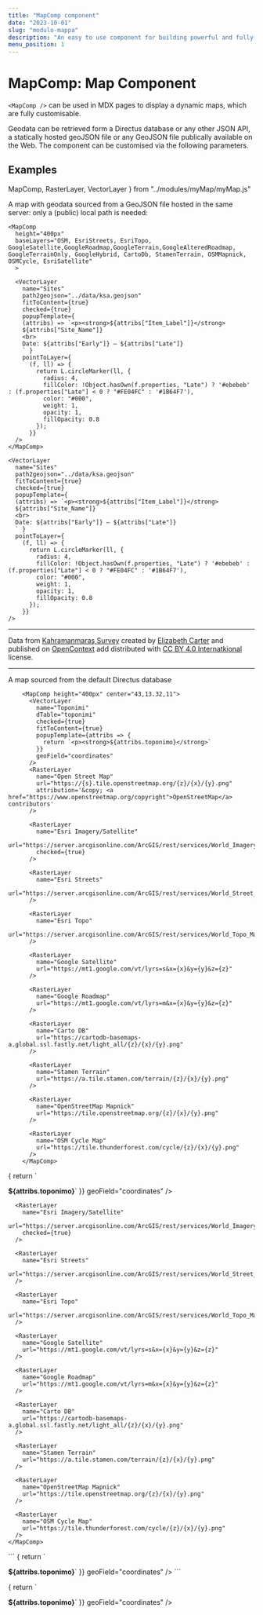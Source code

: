 ```yaml
---
title: "MapComp component"
date: "2023-10-01"
slug: "modulo-mappa"
description: "An easy to use component for building powerful and fully customizable maps"
menu_position: 1
---
```


# MapComp: Map Component

`<MapComp />` can be used in MDX pages to display a dynamic maps, which are fully customisable.

Geodata can be retrieved form a Directus database or any other JSON API, a statically hosted geoJSON file or any GeoJSON file publically available on the Web. The component can be customised via the following parameters.

## Examples

  MapComp,
  RasterLayer,
  VectorLayer
} from "../modules/myMap/myMap.js"

<div className="row">
  <div className="col-sm-4">
  A map with geodata sourced from a GeoJSON file hosted in the same server: only a (public) local path is needed:

```
<MapComp
  height="400px"
  baseLayers="OSM, EsriStreets, EsriTopo, GoogleSatellite,GoogleRoadmap,GoogleTerrain,GoogleAlteredRoadmap, GoogleTerrainOnly, GoogleHybrid, CartoDb, StamenTerrain, OSMMapnick, OSMCycle, EsriSatellite"
  >
  
  <VectorLayer 
    name="Sites"
    path2geojson="../data/ksa.geojson"
    fitToContent={true}
    checked={true}
    popupTemplate={
    (attribs) => `<p><strong>${attribs["Item_Label"]}</strong> 
    ${attribs["Site_Name"]}
    <br>
    Date: ${attribs["Early"]} — ${attribs["Late"]}
    ` }
    pointToLayer={
      (f, ll) => {
        return L.circleMarker(ll, {
          radius: 4,
          fillColor: !Object.hasOwn(f.properties, "Late") ? '#ebebeb' : (f.properties["Late"] < 0 ? "#FE04FC" : '#1B64F7'),
          color: "#000",
          weight: 1,
          opacity: 1,
          fillOpacity: 0.8
        });
      }}
  />
</MapComp>
```

  </div>
  <div className="col-sm-8">
  <MapComp
    height="400px"
    baseLayers="OSM, EsriStreets, EsriTopo, GoogleSatellite,GoogleRoadmap,GoogleTerrain,GoogleAlteredRoadmap, GoogleTerrainOnly, GoogleHybrid, CartoDb, StamenTerrain, OSMMapnick, OSMCycle, EsriSatellite"
    >
    
    <VectorLayer 
      name="Sites"
      path2geojson="../data/ksa.geojson"
      fitToContent={true}
      checked={true}
      popupTemplate={
      (attribs) => `<p><strong>${attribs["Item_Label"]}</strong> 
      ${attribs["Site_Name"]}
      <br>
      Date: ${attribs["Early"]} — ${attribs["Late"]}
      ` }
      pointToLayer={
        (f, ll) => {
          return L.circleMarker(ll, {
            radius: 4,
            fillColor: !Object.hasOwn(f.properties, "Late") ? '#ebebeb' : (f.properties["Late"] < 0 ? "#FE04FC" : '#1B64F7'),
            color: "#000",
            weight: 1,
            opacity: 1,
            fillOpacity: 0.8
          });
        }}
    />
  </MapComp>

  ---

  Data from [Kahramanmaraş Survey](https://opencontext.org/projects/ca4f4719-f2a5-4119-99fa-b04573c8929a) created by [Elizabeth Carter](http://opencontext.org/persons/3208923d-69d0-70e9-9cc1-23ad97770aec) and published on [OpenContext](https://opencontext.org/projects/ca4f4719-f2a5-4119-99fa-b04573c8929a) add distributed with [CC BY 4.0 Internatkional](https://creativecommons.org/licenses/by/4.0) license.

  ---
  </div>
</div>

<div className="row">
  <div className="col-sm-4">
    A map sourced from the default Directus database 
    
```
    <MapComp height="400px" center="43,13.32,11">
      <VectorLayer
        name="Toponimi"
        dTable="toponimi"
        checked={true}
        fitToContent={true}
        popupTemplate={attribs => {
          return `<p><strong>${attribs.toponimo}</strong>`
        }}
        geoField="coordinates"
      />
      <RasterLayer
        name="Open Street Map"
        url="https://{s}.tile.openstreetmap.org/{z}/{x}/{y}.png"
        attribution='&copy; <a href="https://www.openstreetmap.org/copyright">OpenStreetMap</a> contributors'
      />

      <RasterLayer
        name="Esri Imagery/Satellite"
        url="https://server.arcgisonline.com/ArcGIS/rest/services/World_Imagery/MapServer/tile/{z}/{y}/{x}"
        checked={true}
      />

      <RasterLayer
        name="Esri Streets"
        url="https://server.arcgisonline.com/ArcGIS/rest/services/World_Street_Map/MapServer/tile/{z}/{y}/{x}"
      />

      <RasterLayer
        name="Esri Topo"
        url="https://server.arcgisonline.com/ArcGIS/rest/services/World_Topo_Map/MapServer/tile/{z}/{y}/{x}"
      />

      <RasterLayer
        name="Google Satellite"
        url="https://mt1.google.com/vt/lyrs=s&x={x}&y={y}&z={z}"
      />

      <RasterLayer
        name="Google Roadmap"
        url="https://mt1.google.com/vt/lyrs=m&x={x}&y={y}&z={z}"
      />

      <RasterLayer
        name="Carto DB"
        url="https://cartodb-basemaps-a.global.ssl.fastly.net/light_all/{z}/{x}/{y}.png"
      />

      <RasterLayer
        name="Stamen Terrain"
        url="https://a.tile.stamen.com/terrain/{z}/{x}/{y}.png"
      />

      <RasterLayer
        name="OpenStreetMap Mapnick"
        url="https://tile.openstreetmap.org/{z}/{x}/{y}.png"
      />

      <RasterLayer
        name="OSM Cycle Map"
        url="https://tile.thunderforest.com/cycle/{z}/{x}/{y}.png"
      />
    </MapComp>

````
  </div>
  <div className="col-sm-8">
    <MapComp height="400px" center="43,13.32,11">
      <VectorLayer
        name="Toponimi"
        dTable="toponimi"
        checked={true}
        fitToContent={true}
        popupTemplate={attribs => {
          return `<p><strong>${attribs.toponimo}</strong>`
        }}
        geoField="coordinates"
      />
      <RasterLayer
        name="Open Street Map"
        url="https://{s}.tile.openstreetmap.org/{z}/{x}/{y}.png"
        attribution='&copy; <a href="https://www.openstreetmap.org/copyright">OpenStreetMap</a> contributors'
      />

      <RasterLayer
        name="Esri Imagery/Satellite"
        url="https://server.arcgisonline.com/ArcGIS/rest/services/World_Imagery/MapServer/tile/{z}/{y}/{x}"
        checked={true}
      />

      <RasterLayer
        name="Esri Streets"
        url="https://server.arcgisonline.com/ArcGIS/rest/services/World_Street_Map/MapServer/tile/{z}/{y}/{x}"
      />

      <RasterLayer
        name="Esri Topo"
        url="https://server.arcgisonline.com/ArcGIS/rest/services/World_Topo_Map/MapServer/tile/{z}/{y}/{x}"
      />

      <RasterLayer
        name="Google Satellite"
        url="https://mt1.google.com/vt/lyrs=s&x={x}&y={y}&z={z}"
      />

      <RasterLayer
        name="Google Roadmap"
        url="https://mt1.google.com/vt/lyrs=m&x={x}&y={y}&z={z}"
      />

      <RasterLayer
        name="Carto DB"
        url="https://cartodb-basemaps-a.global.ssl.fastly.net/light_all/{z}/{x}/{y}.png"
      />

      <RasterLayer
        name="Stamen Terrain"
        url="https://a.tile.stamen.com/terrain/{z}/{x}/{y}.png"
      />

      <RasterLayer
        name="OpenStreetMap Mapnick"
        url="https://tile.openstreetmap.org/{z}/{x}/{y}.png"
      />

      <RasterLayer
        name="OSM Cycle Map"
        url="https://tile.thunderforest.com/cycle/{z}/{x}/{y}.png"
      />
    </MapComp>
  </div>
</div>


<div className="row">
  <div className="col-sm-4">
    ```
    <MapComp height="400px" center="43,13.32,11" baseLayers="OSM,EsriSatellite">
      <VectorLayer
        name="Toponimi"
        fitToContent={true}
        checked={true}
        dEndPoint="https://landscapearchaeology.eu/db/items/toponimi"
        dToken="sxE2XHdJMWJiymA9w2QJFGJWG9AAnq6E"
        dQueryString="filter[provincia][_eq]=Macerata"
        popupTemplate={attribs => {
          return `<p><strong>${attribs.toponimo}</strong>`
        }}
        geoField="coordinates"
      />
    </MapComp>
    ```
  </div>
  <div className="col-sm-8">
    <MapComp height="400px" baseLayers="OSM,EsriSatellite">
      <VectorLayer
        name="Toponimi"
        fitToContent={true}
        checked={true}
        dEndPoint="https://landscapearchaeology.eu/db/items/toponimi"
        dToken="sxE2XHdJMWJiymA9w2QJFGJWG9AAnq6E"
        dQueryString="filter[provincia][_eq]=Macerata"
        popupTemplate={attribs => {
          return `<p><strong>${attribs.toponimo}</strong>`
        }}
        geoField="coordinates"
      />
    </MapComp>
  </div>
</div>